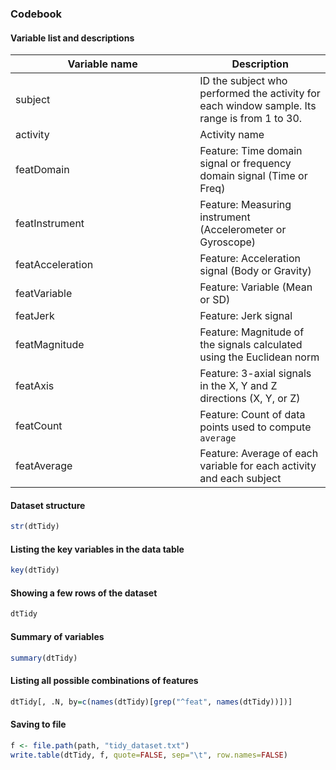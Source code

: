 ### Codebook

#### Variable list and descriptions

Variable name    | Description
-----------------|------------
subject          | ID the subject who performed the activity for each window sample. Its range is from 1 to 30.
activity         | Activity name
featDomain       | Feature: Time domain signal or frequency domain signal (Time or Freq)
featInstrument   | Feature: Measuring instrument (Accelerometer or Gyroscope)
featAcceleration | Feature: Acceleration signal (Body or Gravity)
featVariable     | Feature: Variable (Mean or SD)
featJerk         | Feature: Jerk signal
featMagnitude    | Feature: Magnitude of the signals calculated using the Euclidean norm
featAxis         | Feature: 3-axial signals in the X, Y and Z directions (X, Y, or Z)
featCount        | Feature: Count of data points used to compute `average`
featAverage      | Feature: Average of each variable for each activity and each subject

#### Dataset structure
```r
str(dtTidy)
```

#### Listing the key variables in the data table
```r
key(dtTidy)
```

#### Showing a few rows of the dataset
```r
dtTidy
```

#### Summary of variables
```r
summary(dtTidy)
```

#### Listing all possible combinations of features
```r
dtTidy[, .N, by=c(names(dtTidy)[grep("^feat", names(dtTidy))])]
```

#### Saving to file
```r
f <- file.path(path, "tidy_dataset.txt")
write.table(dtTidy, f, quote=FALSE, sep="\t", row.names=FALSE)
```
